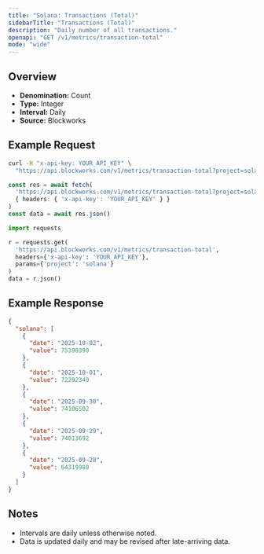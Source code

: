 ```yaml
---
title: "Solana: Transactions (Total)"
sidebarTitle: "Transactions (Total)"
description: "Daily number of all transactions."
openapi: "GET /v1/metrics/transaction-total"
mode: "wide"
---
```


## Overview

- **Denomination:** Count
- **Type:** Integer
- **Interval:** Daily
- **Source:** Blockworks

## Example Request

<CodeGroup>

```bash cURL
curl -H "x-api-key: YOUR_API_KEY" \
  "https://api.blockworks.com/v1/metrics/transaction-total?project=solana"
```

```typescript TypeScript
const res = await fetch(
  'https://api.blockworks.com/v1/metrics/transaction-total?project=solana',
  { headers: { 'x-api-key': 'YOUR_API_KEY' } }
)
const data = await res.json()
```

```python Python
import requests

r = requests.get(
  'https://api.blockworks.com/v1/metrics/transaction-total',
  headers={'x-api-key': 'YOUR_API_KEY'},
  params={'project': 'solana'}
)
data = r.json()
```

</CodeGroup>

## Example Response

```json
{
  "solana": [
    {
      "date": "2025-10-02",
      "value": 75398390
    },
    {
      "date": "2025-10-01",
      "value": 72292349
    },
    {
      "date": "2025-09-30",
      "value": 74106502
    },
    {
      "date": "2025-09-29",
      "value": 74013692
    },
    {
      "date": "2025-09-28",
      "value": 64319980
    }
  ]
}
```

## Notes
- Intervals are daily unless otherwise noted.
- Data is updated daily and may be revised after late-arriving data.